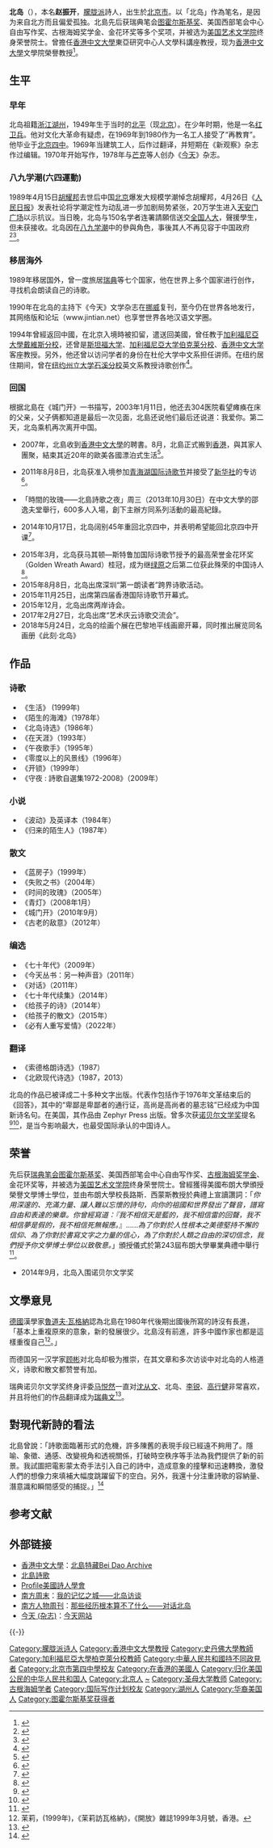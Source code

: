 {{Infobox writer
|name         = 北島
|image        = Bei Dao.IMG 3385.JPG
|imagesize    = 250px
|caption      = 北岛 (2010年)
|pseudonym    = 
|birthname    = 趙振開
|birthdate    = {{birth date and age|1949|8|2}}
|birthplace   = {{flag|Republic of China (1912–1949)|1928}}[[北平市|北平市]]<ref>1949年1月31日[[第二次国共内战|第二次国共内战]][[平津战役|平津战役]]结束，[[中国人民解放军|中国人民解放军]]进驻并接管[[北平市|北平市]]（[[中国共产党|中国共产党]]称“[[北平和平解放|北平和平解放]]”），同年9月27日[[北平市|北平市]]改称[[北京市|北京市]]，同年10月1日[[中华人民共和国开国大典|中华人民共和国成立]]。</ref>
|deathdate    = 
|deathplace   = 
|occupation   = [[詩人|詩人]]、[[作家|作家]]、[[教授|教授]]
|nationality  = {{USA}}<ref>{{cite web |url=http://book.sina.com.cn/cul/c/2012-10-12/1111345045.shtml |title=德国汉学家顾彬：莫言讲的是荒诞离奇的故事 |accessdate=2012年10月12日 |work= |language=zh-cn |archive-date=2012-10-14 |archive-url=https://web.archive.org/web/20121014185511/http://book.sina.com.cn/cul/c/2012-10-12/1111345045.shtml |dead-url=no }}</ref><ref>{{cite web |url=http://news.ifeng.com/mainland/detail_2012_09/28/17984907_0.shtml |title=青海宣传部长：从没有因从事政治工作而痛苦 |accessdate=2012年9月28日 |publisher=凤凰网 |work=陈浩民 |quote=北岛很长时间没有回国，他虽然是美国籍，但也是中国当代诗歌史上一个很重要的诗人。 |language=zh-cn |archive-date=2012年9月28日 |archive-url=https://web.archive.org/web/20120928160500/http://news.ifeng.com/mainland/detail_2012_09/28/17984907_0.shtml |dead-url=no }}</ref><ref>{{cite web |url=http://www.infzm.com/content/81478 |title=专访诗人部长吉狄马加 |accessdate=2012-09-27 |publisher=南方人物周刊 |quote=北岛很长时间没有回国，他虽然是美国籍，但也是中国当代诗歌史上一个很重要的诗人。 |work= |language=zh-cn |archive-date=2012-10-04 |archive-url=https://web.archive.org/web/20121004134508/http://www.infzm.com/content/81478 |dead-url=no }}</ref>
|period       = 1970年至今
|genre        = 
|subject      = 
|movement     = [[朦朧派|朦朧派]]
|notableworks = 《北島詩選》（1986年）<br>《零度以上的風景線》（1996年）<br>《開鎖》（1999年）
|spouse       = 邵飞<br>甘琦（2004—） 
|partner      = 
|children     = 
|relatives    = 
|influences   = [[郭路生|郭路生]]、[[伊利亚·爱伦堡|伊利亚·爱伦堡]]
|influenced   = 
|awards       = [[图霍尔斯基奖|图霍尔斯基奖]]
|signature    = 
|website      = 
|母校 = [[北京市第十三中学|北京市第十三中学]]<br/>[[北京市第四中学|北京市第四中学]]
|original=|zi=|hao=}}

'''北岛'''（{{bd|1949年|8月2日|catIdx=Bei北島}}），本名'''赵振开'''，[[朦胧派|朦胧派]]詩人，出生於[[北京市|北京市]]。以「北岛」作為笔名，是因为来自北方而且偏爱孤独。北島先后获瑞典笔会[[图霍尔斯基奖|图霍尔斯基奖]]、美国西部笔会中心自由写作奖、古根海姆奖学金、金花环奖等多个奖项，并被选为[[美國藝術文學院|美国艺术文学院]]终身荣誉院士。曾擔任[[香港中文大學|香港中文大學]]東亞研究中心人文學科講座教授，现为[[香港中文大學|香港中文大學]]文學院榮譽教授<ref>{{Cite web|url=https://www.arts.cuhk.edu.hk/web/zh-tw/about-us/people|title=中大文學院 - 學院人員|accessdate=2019年2月12日|author=中大文學院行政組|date=2018-19年|publisher=中大文學院|archive-date=2019年2月12日|archive-url=https://web.archive.org/web/20190212130749/https://www.arts.cuhk.edu.hk/web/zh-tw/about-us/people|dead-url=no}}</ref>。

==生平==
===早年===
北岛祖籍[[浙江|浙江]][[湖州|湖州]]，1949年生于当时的[[北平|北平]]（现[[北京|北京]]）。在少年时期，他是一名[[红卫兵|红卫兵]]。他对文化大革命有疑虑，在1969年到1980作为一名工人接受了“再教育”。他毕业于[[北京四中|北京四中]]。1969年当建筑工人，后作过翻译，并短期在《新观察》杂志作过编辑。1970年开始写作，1978年与[[芒克|芒克]]等人创办《[[今天_(杂志)|今天]]》杂志。

===八九学潮(六四運動)===
1989年4月15日[[胡耀邦|胡耀邦]]去世后中国[[北京|北京]]爆发大规模学潮悼念胡耀邦，4月26日《[[人民日报|人民日报]]》发表社论将学潮定性为动乱进一步加剧局势紧张，20万学生进入[[天安门广场|天安门广场]]以示抗议。当日晚，北岛与150名学者连署請願信送交[[全国人大|全国人大]]，聲援學生，但未获接收。北岛因在[[八九学潮|八九学潮]]中的參與角色，事後其人不再见容于中国政府<ref name="Min） 2015 p. 618">{{cite book | last=Min） | first=M.A.O. | title=《复兴记》（插图本）: The Revival of China （with pictures） | publisher=Mao Min | year=2015 | url=https://books.google.com.hk/books?id=28EZCgAAQBAJ&pg=PA618 | language=zh | access-date=2021-09-01 | page=618 | archive-date=2022-04-26 | archive-url=https://web.archive.org/web/20220426040003/https://books.google.com.hk/books?id=28EZCgAAQBAJ&pg=PA618 }}</ref><ref name="Min） p. 146">{{cite book | last=Min） | first=M.A.O. | title=改革开放: 《复兴记》第八篇 | publisher=Mao Min | url=https://books.google.com.hk/books?id=_HEpCQAAQBAJ&pg=PA146 | language=zh | access-date=2021-09-01 | page=146 | archive-date=2021-09-08 | archive-url=https://web.archive.org/web/20210908212014/https://books.google.com.hk/books?id=_HEpCQAAQBAJ&pg=PA146 }}</ref>。

===移居海外===
1989年移居国外，曾一度旅居[[瑞典|瑞典]]等七个国家，他在世界上多个国家进行创作，寻找机会朗读自己的诗歌。

1990年在北岛的主持下《今天》文学杂志在[[挪威|挪威]]复刊，至今仍在世界各地发行，其网络版和论坛（www.jintian.net）也享誉世界各地汉语文学圈。

1994年曾經返回中國，在北京入境時被扣留，遣送回美國，曾任教于[[加利福尼亞大學戴維斯分校|加利福尼亞大學戴維斯分校]]，还曾是[[斯坦福大学|斯坦福大学]]、[[伯克萊加州大學|加利福尼亞大学伯克莱分校]]、[[香港中文大学|香港中文大学]]客座教授。另外，他还曾以访问学者的身份在杜伦大学中文系担任讲师。在纽约居住期间，曾在[[纽约州立大学石溪分校|纽约州立大学石溪分校]]英文系教授诗歌创作<ref name="失败之书: 北島散文 2004 p. ">{{cite book | title=失败之书: 北島散文 | publisher=汕头大学出版社 | year=2004 | isbn=978-7-81036-871-1 | url=https://books.google.com.hk/books?id=reh-AAAAIAAJ | language=zh | access-date=2021-09-01 | page= | archive-date=2022-05-24 | archive-url=https://web.archive.org/web/20220524204925/https://books.google.com.hk/books?id=reh-AAAAIAAJ }}</ref>。

===回国===
根据北島在《城门开》一书描写，2003年1月11日，他还去304医院看望瘫痪在床的父亲，父子俩都知道是最后一次见面，北島还说他们最后还说道：我爱你。第二天，北岛乘机再次离开中国。

*2007年，北島收到[[香港中文大學|香港中文大學]]的聘書。8月，北島正式搬到[[香港|香港]]，與其家人團聚，結束其近20年的歐美各國漂泊式生活<ref>{{cite news |title=北岛回忆的故事 有些事让他愤怒_文化_凤凰网 |url=http://culture.ifeng.com/popular/leisure/200901/0119_4092_976042.shtml |accessdate=2021-09-01 |work=culture.ifeng.com |archive-date=2021-09-01 |archive-url=https://web.archive.org/web/20210901024327/http://culture.ifeng.com/popular/leisure/200901/0119_4092_976042.shtml }}</ref>。

*2011年8月8日，北岛获准入境参加[[青海湖国际诗歌节|青海湖国际诗歌节]]并接受了[[新华社|新华社]]的专访<ref>{{cite web |url=http://news.xinhuanet.com/society/2011-08/10/c_121838619.htm |title=北岛现身青海湖诗歌节 20多年来首次参加国内官方活动 |accessdate=2011-08-10 |publisher=新华网 |language=zh-hans |archive-url=https://web.archive.org/web/20130615104034/http://news.xinhuanet.com/society/2011-08/10/c_121838619.htm |archive-date=2013-06-15 |dead-url=yes }}</ref>。

*「時間的玫瑰——北島詩歌之夜」周三（2013年10月30日）在中文大學的邵逸夫堂舉行，600多人入場，創下主辦方同系列活動的最高紀錄。

*2014年10月17日，北岛阔别45年重回北京四中，并表明希望能回北京四中开课<ref>{{cite web |url=http://culture.people.com.cn/n/2014/1017/c22219-25855992.html |title=北岛阔别45年重回母校：希望能回北京四中开课(图) |accessdate=2014-10-19 |publisher=人民网 |language=zh-hans |archive-date=2014-10-26 |archive-url=https://web.archive.org/web/20141026050633/http://culture.people.com.cn/n/2014/1017/c22219-25855992.html |dead-url=no }}</ref>。

*2015年3月，北岛获马其顿—斯特鲁加国际诗歌节授予的最高荣誉金花环奖（Golden Wreath Award）桂冠，成为继[[綠原|绿原]]之后第二位获此殊荣的中国诗人<ref>{{cite web|url=http://cn.rfi.fr/%E4%B8%AD%E5%9B%BD/20150328-%E5%B1%85%E6%B8%AF%E5%A4%A7%E9%99%86%E8%AF%97%E4%BA%BA%E5%8C%97%E5%B2%9B%E5%A4%BA%E9%87%91%E8%8A%B1%E7%8E%AF%E5%A5%96%E6%A1%82%E5%86%A0%E6%88%90%E4%B8%8B%E5%B1%8A%E8%AF%BA%E8%B4%9D%E5%B0%94%E5%A5%96%E7%83%AD%E9%97%A8/|title=居港大陆诗人北岛夺金花环奖桂冠成下届诺贝尔奖热门|accessdate=2015-04-01|publisher=法国国际广播电台|language=zh-hans|archive-date=2015-03-31|archive-url=https://web.archive.org/web/20150331212223/http://cn.rfi.fr/%E4%B8%AD%E5%9B%BD/20150328-%E5%B1%85%E6%B8%AF%E5%A4%A7%E9%99%86%E8%AF%97%E4%BA%BA%E5%8C%97%E5%B2%9B%E5%A4%BA%E9%87%91%E8%8A%B1%E7%8E%AF%E5%A5%96%E6%A1%82%E5%86%A0%E6%88%90%E4%B8%8B%E5%B1%8A%E8%AF%BA%E8%B4%9D%E5%B0%94%E5%A5%96%E7%83%AD%E9%97%A8/|dead-url=no}}</ref>。
*2015年8月8日，北岛出席深圳“第一朗读者”跨界诗歌活动。
*2015年11月25日，出席第四届香港国际诗歌节开幕式。
*2015年12月，北岛出席两岸诗会。 
*2017年2月27日，北岛出席“艺术庆云诗歌交流会”。 
*2018年5月24日，北岛的绘画个展在巴黎地平线画廊开幕，同时推出展览同名画册《此刻·北岛》

==作品==
{{Expand list|date=December 2014}}

===诗歌===
*《生活》  (1999年)
*《陌生的海滩》（1978年）
*《北岛诗选》（1986年）
*《在天涯》（1993年）
*《午夜歌手》（1995年）
*《零度以上的风景线》（1996年）
*《开锁》（1999年）
*《守夜 : 詩歌自選集1972-2008》（2009年）

===小说===
*《波动》及英译本（1984年）
*《归来的陌生人》（1987年）

===散文===
*《蓝房子》（1999年）
*《失败之书》（2004年）
*《时间的玫瑰》（2005年）
*《青灯》（2008年1月）
*《城门开》（2010年9月）
*《古老的敌意》（2012年）

===编选===
*《七十年代》（2009年）
*《今天丛书：另一种声音》（2011年）
*《对话》（2011年）
*《七十年代续集》（2014年）
*《给孩子的诗》（2014年）
*《给孩子的散文》（2015年）
*《必有人重写爱情》（2022年）

===翻译===
*《索德格朗诗选》（1987）
*《北欧现代诗选》（1987，2013）

北岛的作品已被译成二十多种文字出版。代表作包括作于1976年文革结束后的《回答》，其中的“卑鄙是卑鄙者的通行证，高尚是高尚者的墓志铭”已经成为中国新诗名句。在美国，其作品由 Zephyr Press 出版。曾多次获[[诺贝尔文学奖|诺贝尔文学奖]]提名<ref>{{cite web|url=http://book.ifeng.com/special/beidaonuobeier/200910/1007_8291_1378059.shtml|title=《北岛2009年诺文学奖赔率50/1 排第28位》|accessdate=2009年10月7日|work=|publisher=凤凰网|language=zh-hans|archive-date=2009年10月14日|archive-url=https://web.archive.org/web/20091014135125/http://book.ifeng.com/special/beidaonuobeier/200910/1007_8291_1378059.shtml|dead-url=no}}</ref><ref>{{cite web|url=http://book.ifeng.com/special/beidaonuobeier/200910/1008_8291_1378574.shtml|title=《北岛多次进入诺文学奖终审名单 有时仅差一票惜败》|accessdate=2009年10月8日|work=|publisher=凤凰网|language=zh-hans|archive-date=2013年10月17日|archive-url=https://web.archive.org/web/20131017003327/http://book.ifeng.com/special/beidaonuobeier/200910/1008_8291_1378574.shtml|dead-url=no}}</ref>，是当今影响最大，也最受国际承认的中国诗人。

==荣誉==
先后获[[瑞典笔会|瑞典笔会]][[图霍尔斯基奖|图霍尔斯基奖]]、美国西部笔会中心自由写作奖、[[古根海姆奖学金|古根海姆奖学金]]、金花环奖等，并被选为[[美国艺术文学院|美国艺术文学院]]终身荣誉院士。曾經獲得美國布朗大學頒授榮譽文學博士學位，並由布朗大學校長路斯．西蒙斯教授於典禮上宣讀讚詞：「''你用深邃的、充滿力量、讓人難以忘懷的詩句，向你的祖國和世界發出了聲音，譜寫自由和表達的樂章。你曾經寫道：『我不相信天是藍的，我不相信雷的回聲，我不相信夢是假的，我不相信死無報應。''』......''為了你對於人性根本之美德堅持不懈的信仰、為了你對於書寫文字之力量的信心，為了你對於人類之自由的深切信念，我們授予你文學博士學位以致敬意。''」頒授儀式於第243屆布朗大學畢業典禮中舉行<ref>{{Cite web|url=https://www.cpr.cuhk.edu.hk/tc/press_detail.php?id=1046&t=%E4%B8%AD%E5%A4%A7%E5%8C%97%E5%B3%B6%E6%95%99%E6%8E%88%E6%A6%AE%E7%8D%B2%E7%BE%8E%E5%9C%8B%E5%B8%83%E6%9C%97%E5%A4%A7%E5%AD%B8%E6%A6%AE%E8%AD%BD%E6%96%87%E5%AD%B8%E5%8D%9A%E5%A3%AB%E5%AD%B8%E4%BD%8D&id=1046&t=%E4%B8%AD%E5%A4%A7%E5%8C%97%E5%B3%B6%E6%95%99%E6%8E%88%E6%A6%AE%E7%8D%B2%E7%BE%8E%E5%9C%8B%E5%B8%83%E6%9C%97%E5%A4%A7%E5%AD%B8%E6%A6%AE%E8%AD%BD%E6%96%87%E5%AD%B8%E5%8D%9A%E5%A3%AB%E5%AD%B8%E4%BD%8D|title=中大北島教授榮獲美國布朗大學榮譽文學博士學位|accessdate=2019-02-12|author=中大傳訊及公共關係處|date=2011-06-12|publisher=中大傳訊及公共關係處|archive-date=2020-04-05|archive-url=https://web.archive.org/web/20200405201520/https://www.cpr.cuhk.edu.hk/tc/press_detail.php?id=1046&t=%E4%B8%AD%E5%A4%A7%E5%8C%97%E5%B3%B6%E6%95%99%E6%8E%88%E6%A6%AE%E7%8D%B2%E7%BE%8E%E5%9C%8B%E5%B8%83%E6%9C%97%E5%A4%A7%E5%AD%B8%E6%A6%AE%E8%AD%BD%E6%96%87%E5%AD%B8%E5%8D%9A%E5%A3%AB%E5%AD%B8%E4%BD%8D&id=1046&t=%E4%B8%AD%E5%A4%A7%E5%8C%97%E5%B3%B6%E6%95%99%E6%8E%88%E6%A6%AE%E7%8D%B2%E7%BE%8E%E5%9C%8B%E5%B8%83%E6%9C%97%E5%A4%A7%E5%AD%B8%E6%A6%AE%E8%AD%BD%E6%96%87%E5%AD%B8%E5%8D%9A%E5%A3%AB%E5%AD%B8%E4%BD%8D}}</ref>。
*2014年9月，北岛入围诺贝尔文学奖

==文學意見==
[[德國|德國]]漢學家[[魯道夫·瓦格納|魯道夫·瓦格納]]認為北島在1980年代後期出國後所寫的詩沒有長進，「基本上重複原來的意象，新的發展很少。北島沒有前進，許多中國作家也都是這樣重復自己<ref>茉莉，(1999年)，《茉莉訪瓦格納》，《開放》雜誌1999年3月號，香港。</ref>。」

而德国另一汉学家[[顾彬|顾彬]]对北岛却极为推崇，在其文章和多次访谈中对北岛的人格道义，诗歌和散文都赞誉有加。

瑞典诺贝尔文学奖终身评委[[马悦然|马悦然]]一直对[[沈从文|沈从文]]、北岛、[[李锐_(小说家)|李锐]]、[[高行健|高行健]]非常喜欢，并且将他们的作品翻译成为[[瑞典文|瑞典文]]<ref>{{cite web|url=http://www.chinawriter.com.cn/yc/2000/2000-10-18/27668.shtml|title=《走近诺贝尔文学奖》|accessdate=2000年10月18日|work=|publisher=中国作家网|language=zh-hans|deadurl=yes|archiveurl=https://web.archive.org/web/20141020160217/http://www.chinawriter.com.cn/yc/2000/2000-10-18/27668.shtml|archivedate=2014-10-20}}</ref>。

==對現代新詩的看法==
北島曾說：「詩歌面臨著形式的危機，許多陳舊的表現手段已經遠不夠用了。隱喻、象徵、通感、改變視角和透視關係，打破時空秩序等手法為我們提供了新的前景。我試圖把電影蒙太奇手法引入自己的詩中，造成意象的撞擊和迅速轉換，激發人們的想像力來填補大幅度跳躍留下的空白。另外，我還十分注重詩歌的容納量、潛意識和瞬間感受的捕捉。」<ref>{{Cite journal|title=北島語，見〈百家詩會〉，《上海文學》，1981年第5期。|author=|url=|date=|journal=|issue=|doi=|others=|year=|volume=|page=|pmid=}}</ref>

==参考文献==
{{Reflist}}

==外部链接==
{{Wikiquote|北岛}}
*[[香港中文大學|香港中文大學]]：[https://web.archive.org/web/20110713222554/http://www.lib.cuhk.edu.hk/electronic/beidao/beidao_home.htm 北島特藏Bei Dao Archive]
* [http://book.siagoo.com/book/book_info/503/ 北島詩歌]{{Wayback|url=http://book.siagoo.com/book/book_info/503/ |date=20150402122015 }} 
* [http://www.poets.org/poet.php/prmPID/774 Profile美國詩人學會]{{Wayback|url=http://www.poets.org/poet.php/prmPID/774 |date=20110628234324 }} 
*[[南方周末|南方周末]]：[http://www.infzm.com/content/50770 我的记忆之城——北岛访谈]{{Wayback|url=http://www.infzm.com/content/50770 |date=20101222084703 }}
*[[南方人物周刊|南方人物周刊]]：[http://www.infzm.com/content/37464 那些经历根本算不了什么——对话北岛]{{Wayback|url=http://www.infzm.com/content/37464 |date=20141011210105 }}
*[[今天_(杂志)|今天 (杂志)]]：[http://www.jintian.net/today/ 今天网站]{{Wayback|url=http://www.jintian.net/today/ |date=20110716182221 }}

{{-}}
{{中国近现代文学}}
{{六四事件}}
{{香港中文大學}}

{{Authority control}}
{{DEFAULTSORT:Bei Dao}}
[[Category:朦胧派诗人|Category:朦胧派诗人]]
[[Category:香港中文大學教授|Category:香港中文大學教授]]
[[Category:史丹佛大學教師|Category:史丹佛大學教師]]
[[Category:加利福尼亞大學柏克萊分校教師|Category:加利福尼亞大學柏克萊分校教師]]
[[Category:中華人民共和國持不同政見者|Category:中華人民共和國持不同政見者]]
[[Category:北京市第四中學校友|Category:北京市第四中學校友]]
[[Category:在香港的美國人|Category:在香港的美國人]]
[[Category:归化美国公民的中华人民共和国人|Category:归化美国公民的中华人民共和国人]]
[[Category:北京人|Category:北京人]]
[[Category:趙姓|~]]
[[Category:圣母大学教师|Category:圣母大学教师]]
[[Category:古根海姆学者|Category:古根海姆学者]]
[[Category:国际写作计划校友|Category:国际写作计划校友]]
[[Category:湖州人|Category:湖州人]]
[[Category:华裔美国人|Category:华裔美国人]]
[[Category:图霍尔斯基奖获得者|Category:图霍尔斯基奖获得者]]